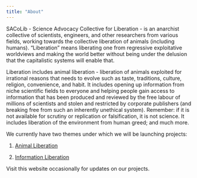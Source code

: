 ```yaml
---
title: "About"
---
```


SACoLib - Science Advocacy Collective for Liberation - is an anarchist collective of scientists, engineers, and other researchers from various fields, working towards the collective liberation of animals (including humans). "Liberation" means liberating one from regressive exploitative worldviews and making the world better without being under the delusion that the capitalistic systems will enable that.

Liberation includes animal liberation - liberation of animals exploited for irrational reasons that needs to evolve such as taste, traditions, culture, religion, convenience, and habit. It includes opening up information from niche scientific fields to everyone and helping people gain access to information that has been produced and reviewed by the free labour of millions of scientists and stolen and restricted by corporate publishers (and breaking free from such an inherently unethical system). Remember: if it is not available for scrutiny or replication or falsification, it is not science. It includes liberation of the environment from human greed; and much more.

We currently have two themes under which we will be launching projects:

1)  [Animal Liberation](animal_liberation/index.qmd)

2)  [Information Liberation](information_liberation/index.qmd)

Visit this website occasionally for updates on our projects.
